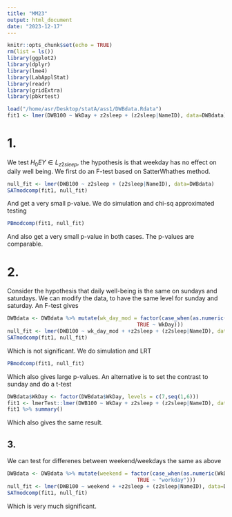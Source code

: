```yaml
---
title: "MM23"
output: html_document
date: "2023-12-17"
---
```


```r
knitr::opts_chunk$set(echo = TRUE)
rm(list = ls())
library(ggplot2)
library(dplyr)
library(lme4)
library(LabApplStat)
library(readr)
library(gridExtra)
library(pbkrtest)

load("/home/asr/Desktop/statA/ass1/DWBdata.Rdata")
fit1 <- lmer(DWB100 ~ WkDay + z2sleep + (z2sleep|NameID), data=DWBdata)
```

# 1.

We test $H_0 EY \in L_{z2sleep}$, the hypothesis is that weekday has no effect on daily well being. We first do an F-test based on SatterWhathes method.
```r
null_fit <- lmer(DWB100 ~ z2sleep + (z2sleep|NameID), data=DWBdata)
SATmodcomp(fit1, null_fit)
```
And get a very small p-value. We do simulation and chi-sq approximated testing
```r
PBmodcomp(fit1, null_fit)
```
And also get a very small p-value in both cases. The p-values are comparable.

# 2.

Consider the hypothesis that daily well-being is the same on sundays and saturdays. We can modify the data, to have the same level for sunday and saturday. An F-test gives
```r
DWBdata <- DWBdata %>% mutate(wk_day_mod = factor(case_when(as.numeric(WkDay) >= 6 ~ as.factor(6),
                                          TRUE ~ WkDay)))
null_fit <- lmer(DWB100 ~ wk_day_mod + +z2sleep + (z2sleep|NameID), data=DWBdata)
SATmodcomp(fit1, null_fit)
```
Which is not significant. We do simulation and LRT
```r
PBmodcomp(fit1, null_fit)
```
Which also gives large p-values. An alternative is to set the contrast to sunday and do a t-test
```r
DWBdata$WkDay <- factor(DWBdata$WkDay, levels = c(7,seq(1,6)))
fit1 <- lmerTest::lmer(DWB100 ~ WkDay + z2sleep + (z2sleep|NameID), data=DWBdata)
fit1 %>% summary()
```
Which also gives the same result.

## 3.

We can test for differenes between weekend/weekdays the same as above

```r
DWBdata <- DWBdata %>% mutate(weekend = factor(case_when(as.numeric(WkDay) >= 6 ~ "weekend",
                                          TRUE ~ "workday")))
null_fit <- lmer(DWB100 ~ weekend + +z2sleep + (z2sleep|NameID), data=DWBdata)
SATmodcomp(fit1, null_fit)

```
Which is very much significant.
